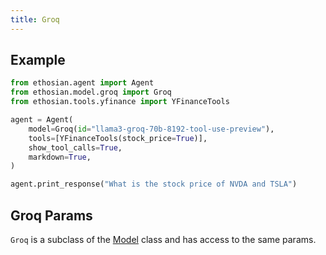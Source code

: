 ```yaml
---
title: Groq
---
```


## Example

<CodeGroup>

```python agent.py
from ethosian.agent import Agent
from ethosian.model.groq import Groq
from ethosian.tools.yfinance import YFinanceTools

agent = Agent(
    model=Groq(id="llama3-groq-70b-8192-tool-use-preview"),
    tools=[YFinanceTools(stock_price=True)],
    show_tool_calls=True,
    markdown=True,
)

agent.print_response("What is the stock price of NVDA and TSLA")

```

</CodeGroup>

## Groq Params

<Snippet file="model-groq-params.mdx" />

`Groq` is a subclass of the [Model](/reference/model/base) class and has access to the same params.
